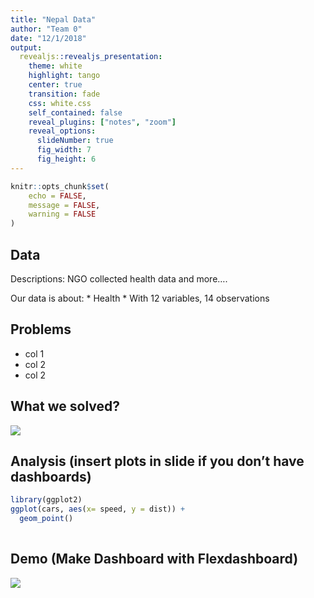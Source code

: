 ```yaml
---
title: "Nepal Data"
author: "Team 0"
date: "12/1/2018"
output: 
  revealjs::revealjs_presentation:
    theme: white
    highlight: tango
    center: true
    transition: fade
    css: white.css
    self_contained: false
    reveal_plugins: ["notes", "zoom"]
    reveal_options:
      slideNumber: true
      fig_width: 7
      fig_height: 6
---
```


```r
knitr::opts_chunk$set(
	echo = FALSE,
	message = FALSE,
	warning = FALSE
)
```


## Data 

Descriptions:
NGO collected health data and more....

Our data is about:
* Health
* With 12 variables, 14 observations


## Problems

* col 1 
* col 2
* col 2

## What we solved?

![](rugnepal.png)

<!-- <img src="rugnepal.png" name="image of rugnepal"/> -->

## Analysis (insert plots in slide if you don't have dashboards)

```r
library(ggplot2)
ggplot(cars, aes(x= speed, y = dist)) +
  geom_point()
  
```

## Demo (Make Dashboard with Flexdashboard)

<img src="flexdashboard.png"/>




<!-- 
<script type="text/javascript">
window.addEventListener("mousedown", handleClick, false);
window.addEventListener("contextmenu", function(e) { e.preventDefault(); }, false);

function handleClick(e) {
	e.preventDefault();
	if(e.button === 0) Reveal.next(); 
	if(e.button === 2) Reveal.prev(); 
}
</script>



-->





